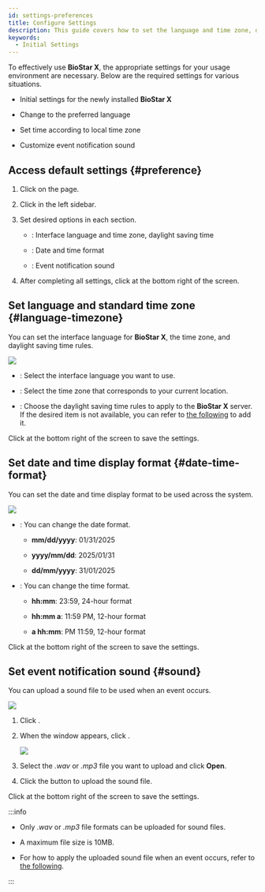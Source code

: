```yaml
---
id: settings-preferences
title: Configure Settings
description: This guide covers how to set the language and time zone, date/time format, and notification sound when you first install BioStar X or change your usage environment.
keywords:
  - Initial Settings
---
```


To effectively use **BioStar X**, the appropriate settings for your usage environment are necessary. Below are the required settings for various situations.

* Initial settings for the newly installed **BioStar X**

* Change to the preferred language

* Set time according to local time zone

* Customize event notification sound

## Access default settings {#preference}

1. Click <Cmd sid='shell.header.setting' /> on the <Cmd sid='shell.header.launcher' /> page.

2. Click <Cmd sid='setting.menu.preferences.root' /> in the left sidebar.

3. Set desired options in each section.

   * <Cmd sid='preference.languageTimezone' product='2' />: Interface language and time zone, daylight saving time

   * <Cmd sid='preference.dateTimeFormat' product='2' />: Date and time format

   * <Cmd sid='device.info.sound' product='2' />: Event notification sound

4. After completing all settings, click <Cmd sid='button.apply' product='2' /> at the bottom right of the screen.

## Set language and standard time zone {#language-timezone}

You can set the interface language for **BioStar X**, the time zone, and daylight saving time rules.

<Image src='/img/biostarx-settings-preference-language-timezone.png' className='none' />

* <Cmd sid='common.language' product='2' />: Select the interface language you want to use.

* <Cmd sid='common.timeZone' product='2' />: Select the time zone that corresponds to your current location.

* <Cmd sid='common.dst' product='2' />: Choose the daylight saving time rules to apply to the **BioStar X** server. If the desired item is not available, you can refer to [the following](settings-system-daylight-saving-time) to add it.

Click <Cmd sid='button.apply' product='2' /> at the bottom right of the screen to save the settings.

## Set date and time display format {#date-time-format}

You can set the date and time display format to be used across the system.

<Image src='/img/biostarx-settings-preference-date-time.png' className='none' />

* <Cmd sid='common.dateFormat' product='2' />: You can change the date format.

  * **mm/dd/yyyy**: 01/31/2025

  * **yyyy/mm/dd**: 2025/01/31

  * **dd/mm/yyyy**: 31/01/2025

* <Cmd sid='common.timeFormat' product='2' />: You can change the time format.

  * **hh:mm**: 23:59, 24-hour format

  * **hh:mm a**: 11:59 PM, 12-hour format

  * **a hh:mm**: PM 11:59, 12-hour format

Click <Cmd sid='button.apply' product='2' /> at the bottom right of the screen to save the settings.

## Set event notification sound {#sound}

You can upload a sound file to be used when an event occurs.

<Image src='/img/biostarx-settings-preference-sound.png' className='none' />

1. Click <Cmd sid='button.plusAdd' product='2' />.

2. When the <Cmd sid='setting.preference.sound.alert.add' product='2' /> window appears, click <Cmd sid='setting.preference.sound.alert.addSound.browse' product='2' />.

   <Image src='/img/biostarx-settings-preference-add-sound.png' className='none' />

3. Select the *.wav* or *.mp3* file you want to upload and click **Open**.

4. Click the <Cmd sid='button.add' product='2' /> button to upload the sound file.

Click <Cmd sid='button.apply' product='2' /> at the bottom right of the screen to save the settings.

:::info

* Only *.wav* or *.mp3* file formats can be uploaded for sound files.

* A maximum file size is 10MB.

* For how to apply the uploaded sound file when an event occurs, refer to [the following](settings-alert#edit-alert-message).

:::
